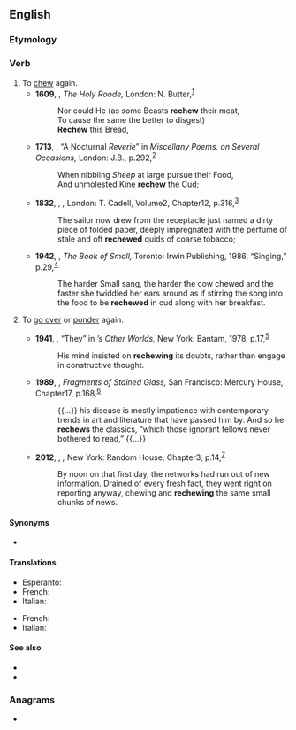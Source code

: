 ==English==

===Etymology===
{{prefix|en|re|chew}}

===Verb===
{{en-verb}}

# To [[chew]] again.
#* '''1609''', {{w|John Davies of Hereford|John Davies}}, ''The Holy Roode,'' London: N. Butter,<sup>[http://name.umdl.umich.edu/A19902.0001.001]</sup>
#*: Nor could He (as some Beasts '''rechew''' their meat,
#*: To cause the same the better to disgest)
#*: '''Rechew''' this Bread,
#* '''1713''', {{w|Anne Finch, Countess of Winchilsea}}, “A Nocturnal ''Reverie''” in ''Miscellany Poems, on Several Occasions,'' London: J.B., p.{{nbsp}}292,<sup>[http://name.umdl.umich.edu/004860039.0001.000]</sup>
#*: When nibbling ''Sheep'' at large pursue their Food,
#*: And unmolested Kine '''rechew''' the Cud;
#* '''1832''', {{w|John Richardson (author)|John Richardson}}, ''{{w|Wacousta}},'' London: T. Cadell, Volume{{nbsp}}2, Chapter{{nbsp}}12, p.{{nbsp}}316,<sup>[https://archive.org/details/prophecy00richuoft/page/-300]</sup>
#*: The sailor now drew from the receptacle just named a dirty piece of folded paper, deeply impregnated with the perfume of stale and oft '''rechewed''' quids of coarse tobacco;
#* '''1942''', {{w|Emily Carr}}, ''The Book of Small,'' Toronto: Irwin Publishing, 1986, “Singing,” p.{{nbsp}}29,<sup>[https://archive.org/details/bookofsmall00carr]</sup>
#*: The harder Small sang, the harder the cow chewed and the faster she twiddled her ears around as if stirring the song into the food to be '''rechewed''' in cud along with her breakfast.
# {{lb|en|figuratively}} To [[go over]] or [[ponder]] again.
#* '''1941''', {{w|Robert A. Heinlein}}, “They” in ''{{w|Rod Serling}}’s Other Worlds,'' New York: Bantam, 1978, p.{{nbsp}}17,<sup>[https://archive.org/details/rodserlingsother00copy]</sup>
#*: His mind insisted on '''rechewing''' its doubts, rather than engage in constructive thought.
#* '''1989''', {{w|Claire Nicolas White}}, ''Fragments of Stained Glass,'' San Francisco: Mercury House, Chapter{{nbsp}}17, p.{{nbsp}}168,<sup>[https://archive.org/details/fragmentsofstain00whit]</sup>
#*: {{...}} his disease is mostly impatience with contemporary trends in art and literature that have passed him by. And so he '''rechews''' the classics, “which those ignorant fellows never bothered to read,” {{...}}
#* '''2012''', {{w|Karen Thompson Walker}}, ''{{w|The Age of Miracles}},'' New York: Random House, Chapter{{nbsp}}3, p.{{nbsp}}14,<sup>[https://archive.org/details/ageofmiraclesnov00walk]</sup>
#*: By noon on that first day, the networks had run out of new information. Drained of every fresh fact, they went right on reporting anyway, chewing and '''rechewing''' the same small chunks of news.

====Synonyms====
* {{l|en|remasticate}}

====Translations====
{{trans-top|chew again}}
* Esperanto: {{t+|eo|remaĉi}}
* French: {{t+|fr|remâcher}}
* Italian: {{t+|it|rimasticare}}
{{trans-bottom}}

{{trans-top|go over again}}
* French: {{t+|fr|remâcher}}
* Italian: {{t+|it|rimasticare}}
{{trans-bottom}}

====See also====
* {{l|en|cud}}
* {{l|en|ruminate}}

===Anagrams===
* {{anagrams|en|a=ceehrw|chewer|chewre}}